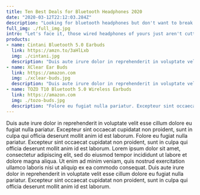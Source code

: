 ```yaml
---
title: Ten Best Deals for Bluetooth Headphones 2020
date: "2020-03-12T22:12:03.284Z"
description: "Looking for bluetooth headphones but don't want to break the bank? Check out these 10 deals now!"
full_img: ./full_img.jpg
intro: "Let's face it, those wired headphones of yours just aren't cutting it. Like, bro, it's 2020—let's get some wireless headphones in your life. I've done the searching for you and here are my top picks for affordable bluetooth headphones on Amazon."
products:
- name: Cintani Bluetooth 5.0 Earbuds
  link: https://amzn.to/3aHlLxb
  img: ./cintani.jpg
  description: "Duis aute irure dolor in reprehenderit in voluptate velit esse cillum dolore eu fugiat nulla pariatur. Excepteur sint occaecat cupidatat non proident, sunt in culpa qui officia deserunt mollit anim id est laborum."
- name: XClear Ear Buds
  link: https://amazon.com
  img: ./xclear-buds.jpg
  description: "Duis aute irure dolor in reprehenderit in voluptate velit esse cillum dolore eu fugiat nulla pariatur. Excepteur sint occaecat cupidatat non proident, sunt in culpa qui officia deserunt mollit anim id est laborum."
- name: TOZO T10 Bluetooth 5.0 Wireless Earbuds
  link: https://amazon.com
  img: ./tozo-buds.jpg
  description: "Folore eu fugiat nulla pariatur. Excepteur sint occaecat cupidatat non proident, sunt in culpa qui officia deserunt mollit anim id est laborum. Lorem ipsum dolor sit amet, consectetur adipiscing elit, sed do eiusmod tempor incididunt ut labore et dolore magna aliqua. Ut enim ad minim veniam, quis nostrud exercitation ullamco laboris nisi ut aliquip ex ea commodo consequat. Duis aute irure dolor in reprehenderit in voluptate velit esse cillum dolore eu fugiat nulla pariatur. Excepteur sint occaecat cupidatat non proident, sunt in culpa qui officia deserunt mollit anim id est laborum."
---
```


Duis aute irure dolor in reprehenderit in voluptate velit esse cillum dolore eu fugiat nulla pariatur. Excepteur sint occaecat cupidatat non proident, sunt in culpa qui officia deserunt mollit anim id est laborum. Folore eu fugiat nulla pariatur. Excepteur sint occaecat cupidatat non proident, sunt in culpa qui officia deserunt mollit anim id est laborum. Lorem ipsum dolor sit amet, consectetur adipiscing elit, sed do eiusmod tempor incididunt ut labore et dolore magna aliqua. Ut enim ad minim veniam, quis nostrud exercitation ullamco laboris nisi ut aliquip ex ea commodo consequat. Duis aute irure dolor in reprehenderit in voluptate velit esse cillum dolore eu fugiat nulla pariatur. Excepteur sint occaecat cupidatat non proident, sunt in culpa qui officia deserunt mollit anim id est laborum.